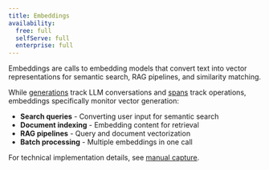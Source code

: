 ```yaml
---
title: Embeddings
availability:
  free: full
  selfServe: full
  enterprise: full
---
```


Embeddings are calls to embedding models that convert text into vector representations for semantic search, RAG pipelines, and similarity matching.

While [generations](/docs/llm-analytics/generations) track LLM conversations and [spans](/docs/llm-analytics/spans) track operations, embeddings specifically monitor vector generation:

- **Search queries** - Converting user input for semantic search
- **Document indexing** - Embedding content for retrieval
- **RAG pipelines** - Query and document vectorization
- **Batch processing** - Multiple embeddings in one call

For technical implementation details, see [manual capture](/docs/llm-analytics/manual-capture).